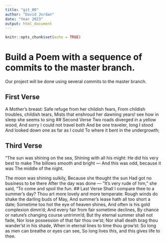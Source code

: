 ```yaml
---
title: "git_00"
author: "David Jordan"
date: "Year 2023"
output: html_document
---
```


```r
knitr::opts_chunk$set(echo = TRUE)
```
# Build a Poem with a sequence of commits to the master branch.
Our project will be done using several commits to the master branch.
<!-- Do not modify or change any text in "!--" bracketed areas such as this --- these are instructions to
you, if you change any of this the git program will notice it and compromise your git merging strategy !-->

## First Verse 
<!--Put the first five lines of a poem by Lewis Carrol in this section!-->
A Mother’s breast:
Safe refuge from her childish fears,
From childish troubles, childish tears,
Mists that enshroud her dawning years!
see how in sleep she seems to sing
## Second Verse
<!--Put the first five lines of a poem by Robert Frost here!-->
Two roads diverged in a yellow wood,
And sorry I could not travel both
And be one traveler, long I stood
And looked down one as far as I could
To where it bent in the undergrowth;


## Third Verse
<!--Put the first two verses of The Walrus and the Carpenter here!-->
“The sun was shining on the sea,
Shining with all his might:
He did his very best to make
The billows smooth and bright —
And this was odd, because it was
The middle of the night.

The moon was shining sulkily,
Because she thought the sun
Had got no business to be there
After the day was done —
“It’s very rude of him,” she said,
“To come and spoil the fun.
## Last Verse
<!--Put a short poem of your choice 8-20 lines,here!-->
Shall I compare thee to a summer’s day?
Thou art more lovely and more temperate:
Rough winds do shake the darling buds of May,
And summer’s lease hath all too short a date;
Sometime too hot the eye of heaven shines,
And often is his gold complexion dimm’d;
And every fair from fair sometime declines,
By chance or nature’s changing course untrimm’d;
But thy eternal summer shall not fade,
Nor lose possession of that fair thou ow’st;
Nor shall death brag thou wander’st in his shade,
When in eternal lines to time thou grow’st:
So long as men can breathe or eyes can see,
So long lives this, and this gives life to thee.